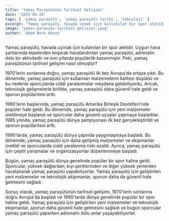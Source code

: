 ```yaml
---
title: 'Yamaç Paraşütünün Tarihsel Gelişimi'
date: '2023-04-28'
tags: [ 'yamaç paraşütü', 'yamaç paraşütü tarihi', 'teknoloji' ]
excerpt: 'Yamaç paraşütü, havada uçmak için kullanılan bir spor aletidir. Tarihsel gelişimi nasıl oldu?'
image: 'yamac-parasutu-tarihsel-gelisimi.jpeg'
author: 'Adem Berk Aksoy'
---
```


Yamaç paraşütü, havada uçmak için kullanılan bir spor aletidir. Uygun hava şartlarında tepelerden koşarak havalandırılan yamaç paraşütü, adrenalin dolu bir aktivitedir ve son yıllarda popülerlik kazanmıştır. Peki, yamaç paraşütünün tarihsel gelişimi nasıl olmuştur?

1970'lerin sonlarına doğru, yamaç paraşütü ilk kez Avrupa'da ortaya çıktı. Bu dönemde, yamaç paraşütü için kullanılan malzemelerin kalitesi düşüktü ve bu nedenle sporcularda ciddi yaralanmalar meydana gelebiliyordu. Ancak, teknolojik gelişmelerle birlikte, yamaç paraşütü daha güvenli hale geldi ve sporun popülaritesi arttı.

1980'lerin başlarında, yamaç paraşütü Amerika Birleşik Devletleri'nde popüler hale geldi. Bu dönemde, yamaç paraşütü için yeni malzemeler üretilmeye başlandı ve sporcular daha güvenli uçuşlar yapmaya başladılar. 1985 yılında, yamaç paraşütü dünya şampiyonası ilk kez gerçekleştirildi ve sporun popülaritesi arttı.

1990'larda, yamaç paraşütü dünya çapında yaygınlaşmaya başladı. Bu dönemde, yamaç paraşütü için daha gelişmiş malzemeler ve ekipmanlar üretildi ve sporcularda ciddi yaralanma riski azaldı. Ayrıca, yamaç paraşütü için çeşitli yarışmalar ve organizasyonlar düzenlenmeye başladı.

Bugün, yamaç paraşütü dünya genelinde popüler bir spor haline geldi. Sporcular, yüksek dağlardan, kıyı şeritlerinden ve diğer yüksek yerlerden havalanarak yamaç paraşütü yapabiliyorlar. Yamaç paraşütü için geliştirilen yeni malzemeler ve teknolojik ekipmanlar, sporun daha da güvenli hale gelmesini sağladı.

Sonuç olarak, yamaç paraşütünün tarihsel gelişimi, 1970'lerin sonlarına doğru Avrupa'da başladı ve 1990'larda dünya genelinde popüler bir spor haline geldi. Yamaç paraşütü için geliştirilen yeni malzemeler ve teknolojik ekipmanlar, sporun daha güvenli hale gelmesini sağladı ve bugün sporcular yamaç paraşütü yaparken adrenalin dolu anlar yaşayabiliyorlar.
